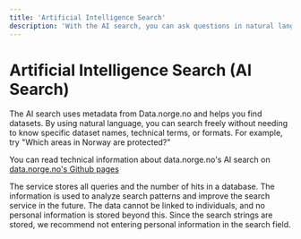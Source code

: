 ```yaml
---
title: 'Artificial Intelligence Search'
description: 'With the AI search, you can ask questions in natural language and get results from data.norge.no based on that.'
---
```


# Artificial Intelligence Search (AI Search)

The AI search uses metadata from Data.norge.no and helps you find datasets. By using natural language, you can search freely without needing to know specific dataset names, technical terms, or formats. For example, try "Which areas in Norway are protected?"

You can read technical information about data.norge.no's AI search on [data.norge.no's Github pages](https://github.com/Informasjonsforvaltning/fdk-llm-search-service)

<Alert iconTitle='Info'>
    The service stores all queries and the number of hits in a database. The information is used to analyze search
    patterns and improve the search service in the future. The data cannot be linked to individuals, and no personal
    information is stored beyond this. Since the search strings are stored, we recommend not entering personal
    information in the search field.
</Alert>
